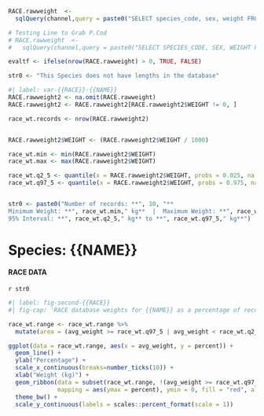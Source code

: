```r

RACE.rawweight  <-
  sqlQuery(channel,query = paste0("SELECT species_code, sex, weight FROM RACEBASE.SPECIMEN ((SPECIES_CODE = ",{{RACE}},"))"))

# Testing Line to Grab P.Cod
# RACE.rawweight  <-
#   sqlQuery(channel,query = paste0("SELECT SPECIES_CODE, SEX, WEIGHT FROM RACEBASE.SPECIMEN WHERE SPECIES_CODE = 232"))

evaltf <- ifelse(nrow(RACE.rawweight) > 0, TRUE, FALSE)

str0 <- "This Species does not have lengths in the database"

```

```r
#| label: var-{{RACE}}-{{NAME}}
RACE.rawweight2 <- na.omit(RACE.rawweight)
RACE.rawweight2 <- RACE.rawweight2[RACE.rawweight2$WEIGHT != 0, ]

race_wt.records <- nrow(RACE.rawweight2)


RACE.rawweight2$WEIGHT <- (RACE.rawweight2$WEIGHT / 1000)

race_wt.min <- min(RACE.rawweight2$WEIGHT)
race_wt.max <- max(RACE.rawweight2$WEIGHT)

race_wt.q2_5 <- quantile(x = RACE.rawweight2$WEIGHT, probs = 0.025, na.rm = TRUE)
race_wt.q97_5 <- quantile(x = RACE.rawweight2$WEIGHT, probs = 0.975, na.rm = TRUE)


str0 <- paste0("Number of records: **", 10, "**  
Minimum Weight: **", race_wt.min," kg**  |  Maximum Weight: **", race_wt.max," kg**  
95% Interval: **", race_wt.q2_5," kg** to **", race_wt.q97_5," kg**")

```

# Species: {{NAME}}
#### RACE DATA
`r str0`

```r
#| label: fig-second-{{RACE}}
#| fig-cap: 'RACE database weights for {{NAME}} as a percentage of recorded individuals. The shaded area is within the 95th percent confidence interval. '

race_wt.range <- race_wt.range %>%
  mutate(area = (avg_weight >= race_wt.q97_5 | avg_weight < race_wt.q2_5))

ggplot(data = race_wt.range, aes(x = avg_weight, y = percent)) +
  geom_line() +
  ylab("Percentage") +
  scale_x_continuous(breaks=number_ticks(10)) +
  xlab("Weight (kg)") +
  geom_ribbon(data = subset(race_wt.range, !(avg_weight >= race_wt.q97_5 | avg_weight <= race_wt.q2_5)),
              mapping = aes(ymax = percent), ymin = 0, fill = "red", alpha = 0.25, show.legend = FALSE) +
  theme_bw() +
  scale_y_continuous(labels = scales::percent_format(scale = 1))
```

<!-- ```{=tex} -->
<!-- \pagebreak -->
<!-- ``` -->